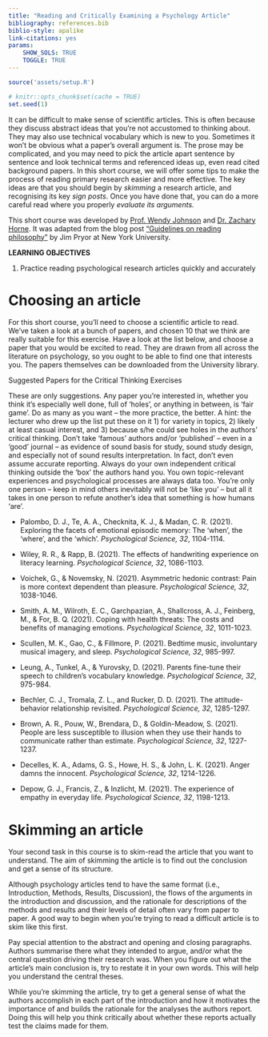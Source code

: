 ```yaml
---
title: "Reading and Critically Examining a Psychology Article"
bibliography: references.bib
biblio-style: apalike
link-citations: yes
params: 
    SHOW_SOLS: TRUE
    TOGGLE: TRUE
---
```



```r
source('assets/setup.R')

# knitr::opts_chunk$set(cache = TRUE)
set.seed(1)
```

It can be difficult to make sense of scientific articles. This is often because they discuss abstract ideas that you’re not accustomed to thinking about. They may also use technical vocabulary which is new to you. Sometimes it won’t be obvious what a paper’s overall argument is. The prose may be complicated, and you may need to pick the article apart sentence by sentence and look technical terms and referenced ideas up, even read cited background papers. 
In this short course, we will offer some tips to make the process of reading primary research easier and more effective. The key ideas are that you should begin by *skimming* a research article, and recognising its key *sign posts*. Once you have done that, you can do a more careful read where you properly *evaluate its arguments.*

This short course was developed by [Prof. Wendy Johnson](wendy.johnson@ed.ac.uk) and [Dr. Zachary Horne](zachary.horne@ed.ac.uk). It was adapted from the blog post [“Guidelines on reading philosophy”](http://www.jimpryor.net/teaching/guidelines/reading.html) by Jim Pryor at New York University.



:::lo
**LEARNING OBJECTIVES**

1. Practice reading psychological research articles quickly and accurately


:::

# Choosing an article

For this short course, you'll need to choose a scientific article to read. We've taken a look at a bunch of papers, and chosen 10 that we think are really suitable for this exercise. Have a look at the list below, and choose a paper that you would be excited to read. They are drawn from all across the literature on psychology, so you ought to be able to find one that interests you. The papers themselves can be downloaded from the University library.

Suggested Papers for the Critical Thinking Exercises

These are only suggestions. Any paper you’re interested in, whether you think it’s especially well done, full of ‘holes’, or anything in between, is ‘fair game’. Do as many as you want – the more practice, the better. A hint: the lecturer who drew up the list put these on it 1) for variety in topics, 2) likely at least casual interest, and 3) because s/he could see holes in the authors’ critical thinking. Don’t take ‘famous’ authors and/or ‘published’ – even in a ‘good’ journal – as evidence of sound basis for study, sound study design, and especially not of sound results interpretation. In fact, don’t even assume accurate reporting. Always do your own independent critical thinking outside the ‘box’ the authors hand you. You own topic-relevant experiences and psychological processes are always data too. You’re only one person – keep in mind others inevitably will not be ‘like you’ – but all it takes in one person to refute another’s idea that something is how humans ‘are’.

* Palombo, D. J., Te, A. A., Checknita, K. J., & Madan, C. R. (2021). Exploring the facets of emotional episodic memory: The ‘when’, the ‘where’, and the ‘which’. *Psychological Science, 32*, 1104-1114.

* Wiley, R. R., & Rapp, B. (2021). The effects of handwriting experience on literacy learning. *Psychological Science, 32*, 1086-1103.

* Voichek, G., & Novemsky, N. (2021). Asymmetric hedonic contrast: Pain is more context dependent than pleasure. *Psychological Science, 32*, 1038-1046.

* Smith, A. M., Wilroth, E. C., Garchpazian, A., Shallcross, A. J., Feinberg, M., & For, B. Q. (2021). Coping with health threats: The costs and benefits of managing emotions. *Psychological Science, 32*, 1011-1023.

* Scullen, M. K., Gao, C., & Fillmore, P. (2021). Bedtime music, involuntary musical imagery, and sleep. *Psychological Science, 32*, 985-997.

* Leung, A., Tunkel, A., & Yurovsky, D. (2021). Parents fine-tune their speech to children’s vocabulary knowledge. *Psychological Science, 32*, 975-984.

* Bechler, C. J., Tromala, Z. L., and Rucker, D. D. (2021). The attitude-behavior relationship revisited. *Psychological Science, 32*, 1285-1297.

* Brown, A. R., Pouw, W., Brendara, D., & Goldin-Meadow, S. (2021). People are less susceptible to illusion when they use their hands to communicate rather than estimate. *Psychological Science, 32*, 1227-1237.

* Decelles, K. A., Adams, G. S., Howe, H. S., & John, L. K. (2021). Anger damns the innocent. *Psychological Science, 32*, 1214-1226.

* Depow, G. J., Francis, Z., & Inzlicht, M. (2021). The experience of empathy in everyday life. *Psychological Science, 32*, 1198-1213.

# Skimming an article

Your second task in this course is to skim-read the article that you want to understand. The aim of skimming the article is to find out the conclusion and get a sense of its structure.

Although psychology articles tend to have the same format (i.e., Introduction, Methods, Results, Discussion), the flows of the arguments in the introduction and discussion, and the rationale for descriptions of the methods and results and their levels of detail often vary from paper to paper. A good way to begin when you’re trying to read a difficult article is to skim like this first.

Pay special attention to the abstract and opening and closing paragraphs. Authors summarise there what they intended to argue, and/or what the central question driving their research was. When you figure out what the article’s main conclusion is, try to restate it in your own words. This will help you understand the central theses.

While you’re skimming the article, try to get a general sense of what the authors accomplish in each part of the introduction and how it motivates the importance of and builds the rationale for the analyses the authors report. Doing this will help you think critically about whether these reports actually test the claims made for them.


<!-- # Video -->
<!-- `r qbegin(1)` -->
<!-- Part of scientists’ job is to find out when their explanations are wrong. How do you think experiments can help them achieve this aim? -->

<!-- You can find the answer after the video -->


<!-- `r qend()` -->


<!-- Experiments make a frequent appearance in contemporary psychological science. In this video, we discuss why they are important and what we can learn from them. We will illustrate the answers to these questions with the Stroop task. -->

<!-- This video is presented by Aba Szollosi, who is a postdoctoral researcher in Psychology. Contact: [aba.szollosi@ed.ac.uk](aba.szollosi@ed.ac.uk ) -->



<!-- <iframe id="kaltura_player" src="https://cdnapisec.kaltura.com/p/2010292/sp/201029200/embedIframeJs/uiconf_id/32599141/partner_id/2010292?iframeembed=true&playerId=kaltura_player&entry_id=1_rvxb3oxy&flashvars[streamerType]=auto&amp;flashvars[localizationCode]=en&amp;flashvars[leadWithHTML5]=true&amp;flashvars[sideBarContainer.plugin]=true&amp;flashvars[sideBarContainer.position]=left&amp;flashvars[sideBarContainer.clickToClose]=true&amp;flashvars[chapters.plugin]=true&amp;flashvars[chapters.layout]=vertical&amp;flashvars[chapters.thumbnailRotator]=false&amp;flashvars[streamSelector.plugin]=true&amp;flashvars[EmbedPlayer.SpinnerTarget]=videoHolder&amp;flashvars[dualScreen.plugin]=true&amp;flashvars[Kaltura.addCrossoriginToIframe]=true&amp;&wid=1_v1xotko3" width="608" height="402" allowfullscreen webkitallowfullscreen mozAllowFullScreen allow="autoplay *; fullscreen *; encrypted-media *" sandbox="allow-forms allow-same-origin allow-scripts allow-top-navigation allow-pointer-lock allow-popups allow-modals allow-orientation-lock allow-popups-to-escape-sandbox allow-presentation allow-top-navigation-by-user-activation" frameborder="0" title="Kaltura Player"></iframe> -->

<!-- Download the slides for this presentation [here](Slides/Design1Introduction.pdf). -->

<!-- `r solbegin(show = params$SHOW_SOLS, toggle = params$TOGGLE)` -->
<!-- Experiments can help us achieve this aim by providing tests for our explanations. If the results are not what we expected, we know that there is a problem with our explanation. -->

<!-- `r solend()` -->


<div class="tocify-extend-page" data-unique="tocify-extend-page" style="height: 0;"></div>